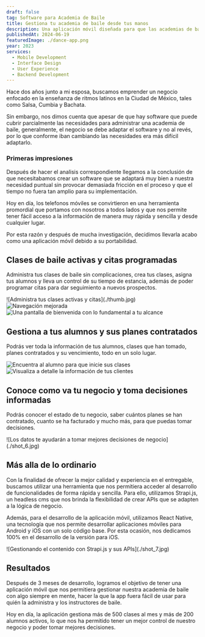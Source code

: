 ```yaml
---
draft: false
tag: Software para Academia de Baile
title: Gestiona tu academia de baile desde tus manos
description: Una aplicación móvil diseñada para que las academias de baile puedan gestionar sus alumnos, clases, suscripciones, pagos y mucho más, con el objetivo de ser fácil de usar.
publishedAt: 2024-06-19
featuredImage: ./dance-app.png
year: 2023
services:
  - Mobile Development
  - Interface Design
  - User Experience
  - Backend Development
---
```



Hace dos años junto a mi esposa, buscamos emprender un negocio enfocado en la enseñanza de ritmos latinos en la Ciudad de México, tales como Salsa, Cumbia y Bachata. 

Sin embargo, nos dimos cuenta que apesar de que hay software que puede cubrir parcialmente las necesidades para administrar una academia de baile, generalmente, el negocio se debe adaptar el software y no al revés, por lo que conforme iban cambiando las necesidades era más difícil adaptarlo.

### Primeras impresiones

Después de hacer el analisis correspondiente llegamos a la conclusión de que necesitabamos crear un software que se adaptará muy bien a nuestra necesidad puntual sin provocar demasiada fricción en el proceso y que el tiempo no fuera tan amplio para su implementación.

Hoy en día, los telefonos móviles se convirtieron en una herramienta promordial que portamos con nosotros a todos lados y que nos permite tener fácil acceso a la información de manera muy rápida y sencilla y desde cualquier lugar.

Por esta razón y después de mucha investigación, decidimos llevarla acabo como una aplicación móvil debido a su portabilidad.

## Clases de baile activas y citas programadas

Administra tus clases de baile sin complicaciones, crea tus clases, asigna tus alumnos y lleva un control de su tiempo de estancia, además de poder programar citas para dar seguimiento a nuevos prospectos.

<div class="flex flex-col gap-4 not-prose md:-mx-10 my-6 md:my-12">
  ![Administra tus clases activas y citas](./thumb.jpg)
  <div class="grid grid-cols-2 gap-4">
    <div class="relative aspect-[1.5/1]">
      <Image src={Shot2} alt="Navegación mejorada" />
    </div>
    <div class="relative aspect-[1.5/1]">
      <Image src={Shot3} alt="Una pantalla de bienvenida con lo fundamental a tu alcance" />
    </div>
  </div>
</div>

## Gestiona a tus alumnos y sus planes contratados
Podrás ver toda la información de tus alumnos, clases que han tomado, planes contratados y su vencimiento, todo en un solo lugar.

<div class="grid grid-cols-2 gap-4 not-prose md:-mx-10 my-6 md:my-12">
  <div class="relative aspect-[1.5/1]">
    <Image src={Shot4} alt="Encuentra al alumno para que inicie sus clases" />
  </div>
  <div class="relative aspect-[1.5/1]">
    <Image src={Shot5} alt="Visualiza a detalle la información de tus clientes" />
  </div>
</div>

## Conoce como va tu negocio y toma decisiones informadas

Podrás conocer el estado de tu negocio, saber cuántos planes se han contratado, cuanto se ha facturado y mucho más, para que puedas tomar decisiones.

<div class="flex flex-col gap-4 not-prose md:-mx-10 my-6 md:my-12">
  ![Los datos te ayudarán a tomar mejores decisiones de negocio](./shot_6.jpg)
</div>

## Más alla de lo ordinario

Con la finalidad de ofrecer la mejor calidad y experiencia en el entregable, buscamos utilizar una herramienta que nos permitiera acceder al desarrollo de funcionalidades de forma rápida y sencilla. Para ello, utilizamos Strapi.js, un headless cms que nos brinda la flexibilidad de crear APIs que se adapten a la lógica de negocio.

Además, para el desarrollo de la aplicación móvil, utilizamos React Native, una tecnología que nos permite desarrollar aplicaciones móviles para Android y iOS con un solo código base. Por esta ocasión, nos dedicamos 100% en el desarrollo de la versión para iOS.

<div class="flex flex-col gap-4 not-prose md:-mx-10 my-6 md:my-12">
  ![Gestionando el contenido con Strapi.js y sus APIs](./shot_7.jpg)
</div>

## Resultados

Después de 3 meses de desarrollo, logramos el objetivo de tener una aplicación móvil que nos permitiera gestionar nuestra academia de baile con algo siempre en mente, hacer la que la app fuera fácil de usar para quién la administra y los instructores de baile.

Hoy en día, la aplicación gestiona más de 500 clases al mes y más de 200 alumnos activos, lo que nos ha permitido tener un mejor control de nuestro negocio y poder tomar mejores decisiones.